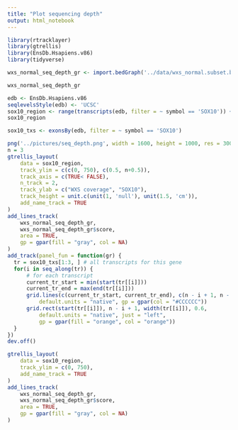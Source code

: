 ```yaml
---
title: "Plot sequencing depth"
output: html_notebook
---
```


```r
library(rtracklayer)
library(gtrellis)
library(EnsDb.Hsapiens.v86)
library(tidyverse)
```

```r
wxs_normal_seq_depth_gr <- import.bedGraph('../data/wxs_normal.subset.bed.gz')
```

```r
wxs_normal_seq_depth_gr
```


```r
edb <- EnsDb.Hsapiens.v86
seqlevelsStyle(edb) <- 'UCSC'
sox10_region <- range(transcripts(edb, filter = ~ symbol == 'SOX10')) + 500
sox10_region
```

```r
sox10_txs <- exonsBy(edb, filter = ~ symbol == 'SOX10')
```

```r
png('../pictures/seq_depth.png', width = 1600, height = 1000, res = 300)
n = 3
gtrellis_layout(
    data = sox10_region,
    track_ylim = c(c(0, 750), c(0.5, n+0.5)),
    track_axis = c(TRUE< FALSE),
    n_track = 2,
    track_ylab = c("WXS coverage", "SOX10"),
    track_height = unit.c(unit(1, 'null'), unit(1.5, 'cm')),
    add_name_track = TRUE
)
add_lines_track(
    wxs_normal_seq_depth_gr, 
    wxs_normal_seq_depth_gr$score, 
    area = TRUE,
    gp = gpar(fill = "gray", col = NA)
)
add_track(panel_fun = function(gr) {
  tr = sox10_txs[1:3, ] # all transcripts for this gene
  for(i in seq_along(tr)) {
      # for each transcript
      current_tr_start = min(start(tr[[i]]))
      current_tr_end = max(end(tr[[i]]))
      grid.lines(c(current_tr_start, current_tr_end), c(n - i + 1, n - i + 1), 
          default.units = "native", gp = gpar(col = "#CCCCCC"))
      grid.rect(start(tr[[i]]), n - i + 1, width(tr[[i]]), 0.6,
          default.units = "native", just = "left", 
          gp = gpar(fill = "orange", col = "orange"))
  }
})
dev.off()
```

```r
gtrellis_layout(
    data = sox10_region,
    track_ylim = c(0, 750),
    add_name_track = TRUE
)
add_lines_track(
    wxs_normal_seq_depth_gr, 
    wxs_normal_seq_depth_gr$score, 
    area = TRUE,
    gp = gpar(fill = "gray", col = NA)
)
```

